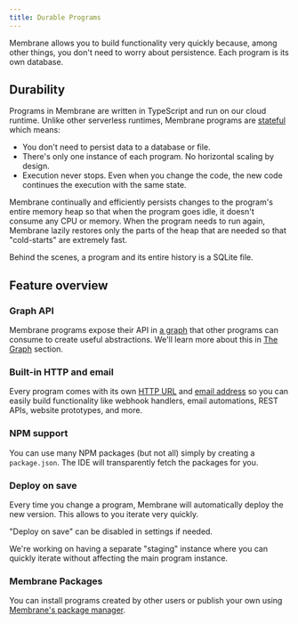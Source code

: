 ```yaml
---
title: Durable Programs
---
```



Membrane allows you to build functionality very quickly because, among other things, you don't need to worry about
persistence. Each program is its own database.

## Durability

Programs in Membrane are written in TypeScript and run on our cloud runtime. Unlike other serverless
runtimes, Membrane programs are [stateful](/features/state/) which means:

- You don't need to persist data to a database or file.
- There's only one instance of each program. No horizontal scaling by design.
- Execution never stops. Even when you change the code, the new code continues the execution with the same state.

Membrane continually and efficiently persists changes to the program's entire memory heap so that when the program goes
idle, it doesn't consume any CPU or memory. When the program needs to run again, Membrane lazily restores only the parts
of the heap that are needed so that "cold-starts" are extremely fast.

Behind the scenes, a program and its entire history is a SQLite file.

## Feature overview

### Graph API

Membrane programs expose their API in [a graph](/concepts/the-graph) that other programs can consume to create
useful abstractions. We'll learn more about this in [The Graph](/concepts/the-graph) section.

### Built-in HTTP and email

Every program comes with its own [HTTP URL](/features/endpoints) and [email address](/features/email) so you can
easily build functionality like webhook handlers, email automations, REST APIs, website prototypes, and more.

### NPM support

You can use many NPM packages (but not all) simply by creating a `package.json`. The IDE will transparently fetch the
packages for you.

### Deploy on save

Every time you change a program, Membrane will automatically deploy the new version. This allows to you iterate very
quickly.

"Deploy on save" can be disabled in settings if needed.

<Aside>
  We're working on having a separate "staging" instance where you can quickly
  iterate without affecting the main program instance.
</Aside>

### Membrane Packages

You can install programs created by other users or publish your own using [Membrane's package manager](/concepts/packages).
